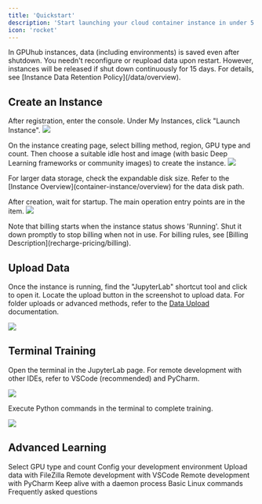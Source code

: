 ```yaml
---
title: 'Quickstart'
description: 'Start launching your cloud container instance in under 5 minutes'
icon: 'rocket'
---
```


<Note>
In GPUhub instances, data (including environments) is saved even after shutdown. 
You needn't reconfigure or reupload data upon restart. However, instances will be released if shut down continuously for 15 days. 
For details, see [Instance Data Retention Policy](/data/overview).
</Note>

## Create an Instance
After registration, enter the console. Under My Instances, click "Launch Instance".
![](/images/instances.png)

On the instance creating page, select billing method, region, GPU type and count. Then choose a suitable idle host and image (with basic Deep Learning frameworks or community images) to create the instance.
![](/images/create-instance.png)

<Tip>
For larger data storage, check the expandable disk size. 
Refer to the [Instance Overview](container-instance/overview) for the data disk path.
</Tip>

After creation, wait for startup. The main operation entry points are in the item.
![](/images/instance-operate.png)

<Warning>
Note that billing starts when the instance status shows 'Running'. 
Shut it down promptly to stop billing when not in use. 
For billing rules, see [Billing Description](recharge-pricing/billing).
</Warning>

## Upload Data

Once the instance is running, find the "JupyterLab" shortcut tool and click to open it. 
Locate the upload button in the screenshot to upload data. 
For folder uploads or advanced methods, refer to the [Data Upload](data/upload-data) documentation.

![](/images/upload-data.png)

## Terminal Training

Open the terminal in the JupyterLab page. For remote development with other IDEs, refer to VSCode (recommended) and PyCharm.

![](/images/open-terminal.png)

Execute Python commands in the terminal to complete training.

![](/images/start-training.png)

## Advanced Learning

<CardGroup cols={2}>
  <Card horizontal title="GPU Selection" icon="microchip" href=" ">
  Select GPU type and count
  </Card>
  <Card horizontal title="Environment Configration" icon="wrench" href=" ">
  Config your development environment
  </Card>
  <Card horizontal title="Upload Data" icon="cloud-arrow-up" href=" ">
  Upload data with FileZilla
  </Card>
  <Card horizontal title="VSCode" icon="laptop-code" href=" ">
  Remote development with VSCode
  </Card>
  <Card horizontal title="PyCharm" icon="rectangle-terminal" href=" ">
  Remote development with PyCharm
  </Card>
  <Card horizontal title="Run a Daemon Process" icon="wave-pulse" href=" ">
  Keep alive with a daemon process
  </Card>
  <Card horizontal title="Linux Basics" icon="bird" href=" ">
  Basic Linux commands
  </Card>
  <Card horizontal title="FAQ" icon="message-question" href=" ">
  Frequently asked questions
  </Card>
</CardGroup>

